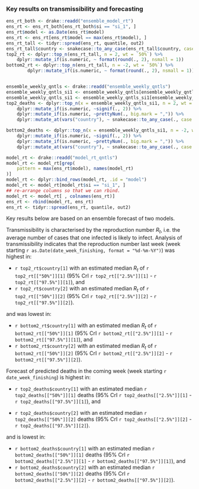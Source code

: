 
### Key results on transmissibility and forecasting


```r

ens_rt_both <- drake::readd("ensemble_model_rt")
ens_rt <- ens_rt_both[ens_rt_both$si == "si_1", ]
ens_rt$model <- as.Date(ens_rt$model)
ens_rt <- ens_rt[ens_rt$model == max(ens_rt$model), ]
ens_rt_tall <- tidyr::spread(ens_rt, quantile, out2)
ens_rt_tall$country <- snakecase::to_any_case(ens_rt_tall$country, case = "title")
top2_rt <- dplyr::top_n(ens_rt_tall, n = 2, wt = `50%`) %>%
    dplyr::mutate_if(is.numeric, ~ format(round(., 2), nsmall = 1))
bottom2_rt <- dplyr::top_n(ens_rt_tall, n = -2, wt = `50%`) %>%
        dplyr::mutate_if(is.numeric, ~ format(round(., 2), nsmall = 1))


ensemble_weekly_qntls <- drake::readd("ensemble_weekly_qntls")
ensemble_weekly_qntls_si1 <- ensemble_weekly_qntls[ensemble_weekly_qntls$si == "si_1", ]
ensemble_weekly_qntls_si1 <- ensemble_weekly_qntls_si1[ensemble_weekly_qntls_si1$proj == date_week_finishing, ]
top2_deaths <- dplyr::top_n(x = ensemble_weekly_qntls_si1, n = 2, wt = `50%`) %>%
    dplyr::mutate_if(is.numeric, ~signif(., 2)) %>%
    dplyr::mutate_if(is.numeric, ~prettyNum(., big.mark = ",")) %>%
    dplyr::mutate_at(vars("country"), ~ snakecase::to_any_case(., case = "title"))

bottom2_deaths <- dplyr::top_n(x = ensemble_weekly_qntls_si1, n = -2, wt = `50%`) %>%
    dplyr::mutate_if(is.numeric, ~signif(., 2)) %>%
    dplyr::mutate_if(is.numeric, ~prettyNum(., big.mark = ",")) %>%
    dplyr::mutate_at(vars("country"), ~ snakecase::to_any_case(., case = "title"))

model_rt <- drake::readd("model_rt_qntls")
model_rt <- model_rt[grep(
    pattern = max(ens_rt$model), names(model_rt)
)]
model_rt <- dplyr::bind_rows(model_rt, .id = "model")
model_rt <- model_rt[model_rt$si == "si_1", ]
## re-arrange columns so that we can rbind.
model_rt <- model_rt[ , colnames(ens_rt)]
ens_rt <- rbind(model_rt, ens_rt)
ens_rt <- tidyr::spread(ens_rt, quantile, out2)

```
Key results below are based on an ensemble forecast of two models.

Transmissibility is characterised by the reproduction number $R_t$, i.e. the 
average number of cases that one infected is likely to
infect. Analysis of transmissibility indicates that the reproduction 
number last week (week starting 
`r as.Date(date_week_finishing, format = "%d-%m-%Y")`) was highest in:
  
* `r top2_rt$country[1]` with an estimated median $R_t$ of 
`r top2_rt[["50%"]][1]` (95% CrI `r top2_rt[["2.5%"]][1]` - `r top2_rt[["97.5%"]][1]`), and
* `r top2_rt$country[2]` with an estimated median $R_t$ of 
`r top2_rt[["50%"]][2]` (95% CrI `r top2_rt[["2.5%"]][2]` - `r top2_rt[["97.5%"]][2]`).

and was lowest in:
  
* `r bottom2_rt$country[1]` with an estimated median $R_t$ of 
`r bottom2_rt[["50%"]][1]` (95% CrI `r bottom2_rt[["2.5%"]][1]` - `r bottom2_rt[["97.5%"]][1]`), and
* `r bottom2_rt$country[2]` with an estimated median $R_t$ of 
`r bottom2_rt[["50%"]][2]` (95% CrI `r bottom2_rt[["2.5%"]][2]` - `r bottom2_rt[["97.5%"]][2]`).

Forecast of predicted deaths in the coming week (week starting `r date_week_finishing`) is highest in:
  
* `r top2_deaths$country[1]` with an estimated median
`r top2_deaths[["50%"]][1]` deaths 
 (95% CrI `r top2_deaths[["2.5%"]][1]` - 
 `r top2_deaths[["97.5%"]][1]`), and
 
* `r top2_deaths$country[2]` with an estimated median 
`r top2_deaths[["50%"]][2]` deaths
(95% CrI `r top2_deaths[["2.5%"]][2]` - `r top2_deaths[["97.5%"]][2]`).

and is lowest in:
  
* `r bottom2_deaths$country[1]` with an estimated median
`r bottom2_deaths[["50%"]][1]` deaths (95% CrI `r bottom2_deaths[["2.5%"]][1]` - `r bottom2_deaths[["97.5%"]][1]`), and
* `r bottom2_deaths$country[2]` with an estimated median 
`r bottom2_deaths[["50%"]][2]` deaths (95% CrI `r bottom2_deaths[["2.5%"]][2]` - `r bottom2_deaths[["97.5%"]][2]`).
